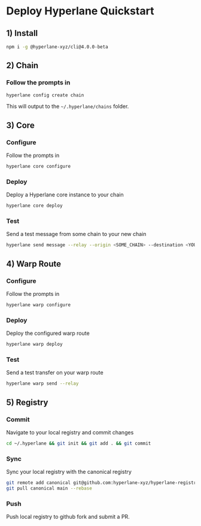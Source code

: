 # Deploy Hyperlane Quickstart

## 1) Install


```bash
npm i -g @hyperlane-xyz/cli@4.0.0-beta
```

## 2) Chain

### Follow the prompts in
```bash
hyperlane config create chain
```

This will output to the `~/.hyperlane/chains` folder.

## 3) Core

### Configure

Follow the prompts in
```bash
hyperlane core configure
```

### Deploy 

Deploy a Hyperlane core instance to your chain
```bash
hyperlane core deploy
```

### Test

Send a test message from some chain to your new chain
```bash
hyperlane send message --relay --origin <SOME_CHAIN> --destination <YOUR_CHAIN_NAME>
```

## 4) Warp Route

### Configure

Follow the prompts in

```bash
hyperlane warp configure
```
### Deploy

Deploy the configured warp route
```bash
hyperlane warp deploy
```
### Test

Send a test transfer on your warp route
```bash
hyperlane warp send --relay
```

## 5) Registry

### Commit

Navigate to your local registry and commit changes

```bash
cd ~/.hyperlane && git init && git add . && git commit
```

### Sync

Sync your local registry with the canonical registry

```bash
git remote add canonical git@github.com:hyperlane-xyz/hyperlane-registry.git
git pull canonical main --rebase
```

### Push

Push local registry to github fork and submit a PR.
